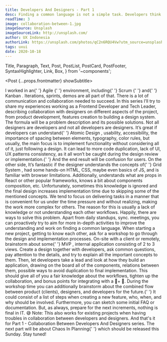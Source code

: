 ```yaml
---
title: Developers And Designers - Part 1
desc: Finding a common language is not a simple task. Developers think in a more abstract way, focusing on functionalities, trying to reuse components, avoid duplications in the first place. On the other side, designers treat things more visually, need to present them to clients, and argument value behind their designs. But, designers also have common properties, components, and sometimes, even patterns to avoid duplication and repeating themselves. Developers and designers have more similarities than they think. They just don’t speak the same language, hence the confusion and miscommunication happen from time to time.
readTime: 3
image: collaboration-between-1.jpg
imageSource: Unsplash
imageSourceLink: http://unsplash.com/
author: UX Indonesia
authorLink: https://unsplash.com/photos/qC2n6RQU4Vw?utm_source=unsplash&utm_medium=referral&utm_content=creditShareLink
tags: uxui
date: 2020-10-18
---
```


  Title,
  Paragraph,
  Text,
  Post,
  PostList,
  PostCard,
  PostFooter,
  SyntaxHighlighter,
  Link,
  Box,
} from '~components';

<Post {...props.frontmatter} showSubtitle>
  <Title level={3}>Introduction</Title>
  <Paragraph>
    I worked in an{' '}
    <Link href="https://en.wikipedia.org/wiki/Agile_software_development">
      Agile
    </Link>{' '}
    environment, including{' '}
    <Link href="https://en.wikipedia.org/wiki/Scrum_(software_development)">
      Scrum
    </Link>{' '}
    and{' '}
    <Link href="https://en.wikipedia.org/wiki/Kanban_(development)">
      Kanban
    </Link>
    . Iterations, sprints, demos are all part of that. There is a lot of communication
    and collaboration needed to succeed.
  </Paragraph>
  <Paragraph>
    In this series I’ll try to share my experiences working as a Frontend
    Developer and Tech Leader, describing collaboration with designers on
    different aspects of the project, from product development, features
    creation to building a design system.
  </Paragraph>
  <Paragraph lastParagraph>
    The formula will be a problem description and its possible solutions.
  </Paragraph>
  <Title level={3}>Problem - Lack Of Understanding</Title>
  <Paragraph>
    Not all designers are developers and not all developers are designers. It’s
    great if developers can understand{' '}
    <Link href="https://bradfrost.com/blog/post/atomic-web-design/">
      Atomic Design
    </Link>
    , usability, accessibility, the importance of spacing between elements, typography,
    color rules, but usually, the main focus is to implement functionality without
    considering all of it, just following a design.
  </Paragraph>
  <Paragraph>
    It can lead to more code duplication, lack of UI, UX patterns consistency,
    as it all won’t be caught during the design review or implementation.{' '}
    <Text strong>And the end result will be confusion for users</Text>.
  </Paragraph>
  <Paragraph>
    On the other side, It’s fantastic if the designer understands the concepts
    of{' '}
    <Link href="https://material.io/design/layout/responsive-layout-grid.html#columns-gutters-and-margins">
      Grid System
    </Link>
    , had some hands-on HTML, CSS, maybe even basics of JS, and is familiar with
    browser limitations. Additionally, understands what are props in <Link href="https://en.reactjs.org/">
      React
    </Link> or other popular frameworks, knows a bit about components composition,
    etc. Unfortunately, sometimes this knowledge is ignored and the final design
    increases implementation time due to skipping some of the mentioned concepts.
  </Paragraph>
  <Paragraph strong lastParagraph>
    We tend to focus on delivering tasks in a manner that is convenient for us
    under the time pressure and without realizing, making the work more complex
    for others. The reason for this is usually a lack of knowledge or not
    understanding each other workflows.
  </Paragraph>
  <Title level={3}>Solutions</Title>
  <Paragraph breakParagraph>
    Happily, there are ways to solve this problem. Apart from daily standups,
    sync. meetings, you can proactively try to aim for more in-depth activities
    to improve the understanding and work on finding a common language.
  </Paragraph>
  <Title level={4}>Workshops</Title>
  <Paragraph>
    When starting a new project, getting to know each other, ask for a workshop
    to go through the design and implementation processes. On-site with a client
    or remotely, brainstorm about some{' '}
    <Link href="https://en.wikipedia.org/wiki/Minimum_viable_product">MVP</Link>
    , internal application consisting of 2 to 3 views.
  </Paragraph>
  <Paragraph>
    Create a design together with developers, ask common questions, pay
    attention to the details, and try to explain all the important concepts to
    them.
  </Paragraph>
  <Paragraph>
    Then, let developers take a lead and look at how they build an application,
    drawing on the board all of the components, relations between them, possible
    ways to avoid duplication to final implementation.
  </Paragraph>
  <Paragraph breakParagraph>
    This should give all of you a fair knowledge about the workflows, tighten up
    the collaboration, and bonus points for integrating with a 🍕+ 🍺.
  </Paragraph>
  <Title level={4}>Processes</Title>
  <Paragraph>
    During the workshop time you can additionally brainstorm about the combined
    flow between product (clients), designers, and developers for the future.{' '}
  </Paragraph>
  <Paragraph>
    It could consist of a list of steps when creating a new feature, who, when,
    and why should be involved. Furthermore, you can sketch some initial FAQ or
    documentation. But, as always, prepare for the next increments, nothing is
    final in IT. 😅
  </Paragraph>
  <Paragraph lastParagraph>
    <Text strong>Note</Text>: This also works for existing projects when having
    troubles in collaboration between developers and designers.
  </Paragraph>
  <Title level={3}>Closing Notes</Title>
  <Paragraph>
    And that's it for Part 1 - Collaboration Between Developers And Designers
    series. The next part will be about <Text strong>Chaos In Planning</Text>{' '}
    which should be released this Sunday. Stay tuned!
  </Paragraph>
  <PostFooter />
</Post>
